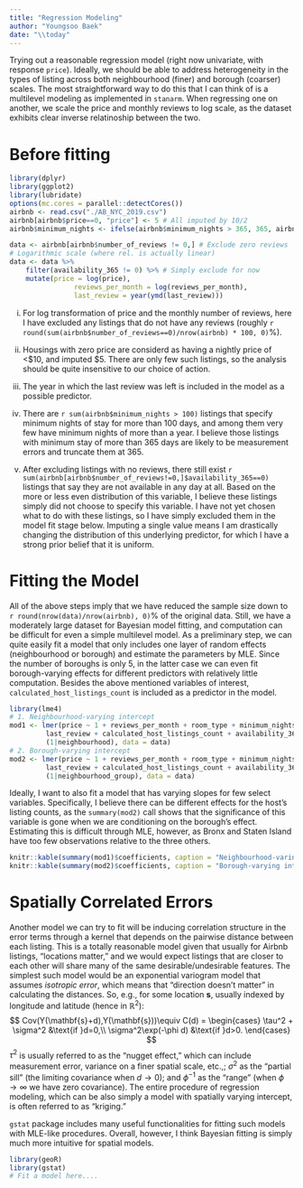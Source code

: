 ```yaml
---
title: "Regression Modeling"
author: "Youngsoo Baek"
date: "\\today"
---
```


Trying out a reasonable regression model (right now univariate, with response `price`). Ideally, we should be able to address heterogeneity in the types of listing across both neighbourhood (finer) and borough (coarser) scales. The most straightforward way to do this that I can think of is a multilevel modeling as implemented in `stanarm`. When regressing one on another, we scale the price and monthly reviews to log scale, as the dataset exhibits clear inverse relatinoship between the two.

# Before fitting

```r
library(dplyr)
library(ggplot2)
library(lubridate)
options(mc.cores = parallel::detectCores())
airbnb <- read.csv("./AB_NYC_2019.csv")
airbnb[airbnb$price==0, "price"] <- 5 # All imputed by 10/2
airbnb$minimum_nights <- ifelse(airbnb$minimum_nights > 365, 365, airbnb$minimum_nights)

data <- airbnb[airbnb$number_of_reviews != 0,] # Exclude zero reviews
# Logarithmic scale (where rel. is actually linear)
data <- data %>% 
    filter(availability_365 != 0) %>% # Simply exclude for now 
    mutate(price = log(price), 
                reviews_per_month = log(reviews_per_month),
                last_review = year(ymd(last_review)))
```


  i. For log transformation of price and the monthly number of reviews, here I have excluded any listings that do not have any reviews (roughly `r round(sum(airbnb$number_of_reviews==0)/nrow(airbnb) * 100, 0)`\%).
  
  ii. Housings with zero price are considerd as having a nightly price of <\$10, and imputed \$5. There are only few such listings, so the analysis should be quite insensitive to our choice of action.
  
  iii. The year in which the last review was left is included in the model as a possible predictor.
  
  iv. There are `r sum(airbnb$minimum_nights > 100)` listings that specify minimum nights of stay for more than 100 days, and among them very few have minimum nights of more than a year. I believe those listings with minimum stay of more than 365 days are likely to be measurement errors and truncate them at 365.
  
  v. After excluding listings with no reviews, there still exist `r sum(airbnb[airbnb$number_of_reviews!=0,]$availability_365==0)` listings that say they are not available in any day at all. Based on the more or less even distribution of this variable, I believe these listings simply did not choose to specify this variable. I have not yet chosen what to do with these listings, so I have simply excluded them in the model fit stage below. Imputing a single value means I am drastically changing the distribution of this underlying predictor, for which I have a strong prior belief that it is uniform.

# Fitting the  Model
All of the above steps imply that we have reduced the sample size down to `r round(nrow(data)/nrow(airbnb), 0)`\% of the original data. Still, we have a moderately large dataset for Bayesian model fitting, and computation can be difficult for even a simple multilevel model. As a preliminary step, we can quite easily fit a model that only includes one layer of random effects (neighbourhood or borough) and estimate the parameters by MLE. Since the number of boroughs is only 5, in the latter case we can even fit borough-varying effects for different predictors with relatively little computation. Besides the above mentioned variables of interest, `calculated_host_listings_count` is included as a predictor in the model.

```r
library(lme4)
# 1. Neighbourhood-varying intercept
mod1 <- lmer(price ~ 1 + reviews_per_month + room_type + minimum_nights + 
         last_review + calculated_host_listings_count + availability_365 + 
         (1|neighbourhood), data = data)
# 2. Borough-varying intercept
mod2 <- lmer(price ~ 1 + reviews_per_month + room_type + minimum_nights + 
         last_review + calculated_host_listings_count + availability_365 + 
         (1|neighbourhood_group), data = data)

```

Ideally, I want to also fit a model that has varying slopes for few select variables. Specifically, I believe there can be different effects for the host's listing counts, as the `summary(mod2)` call shows that the significance of this variable is gone when we are conditioning on the borough's effect. Estimating this is difficult through MLE, however, as Bronx and Staten Island have too few observations relative to the three others. 

```r
knitr::kable(summary(mod1)$coefficients, caption = "Neighbourhood-varing intercept model", digits = 2)
knitr::kable(summary(mod2)$coefficients, caption = "Borough-varying intercept model", digits = 2)
```

# Spatially Correlated Errors
Another model we can try to fit will be inducing correlation structure in the error terms through a kernel that depends on the pairwise distance between each listing. This is a totally reasonable model given that usually for Airbnb listings, "locations matter," and we would expect listings that are closer to each other will share many of the same desirable/undesirable features. The simplest such model would be an exponential variogram model that assumes *isotropic error*, which means that "direction doesn't matter" in calculating the distances. So, e.g., for some location $\mathbf{s}$, usually indexed by longitude and latitude (hence in $\mathbb{R}^2$):
$$
Cov(Y(\mathbf{s}+d),Y(\mathbf{s}))\equiv C(d) = \begin{cases}
\tau^2 + \sigma^2 &\text{if }d=0,\\
\sigma^2\exp(-\phi d) &\text{if }d>0.
\end{cases}
$$
$\tau^2$ is usually referred to as the "nugget effect," which can include measurement error, variance on a finer spatial scale, etc.,; $\sigma^2$ as the "partial sill" (the limiting covariance when $d\to 0$); and $\phi^{-1}$ as the "range" (when $\phi\to\infty$ we have zero covariance). The entire procedure of regression modeling, which can be also simply a model with spatially varying intercept, is often referred to as "kriging."

`gstat` package includes many useful functionalities for fitting such models with MLE-like procedures. Overall, however, I think Bayesian fitting is simply much more intuitive for spatial models.
```r
library(geoR)
library(gstat)
# Fit a model here....
```


